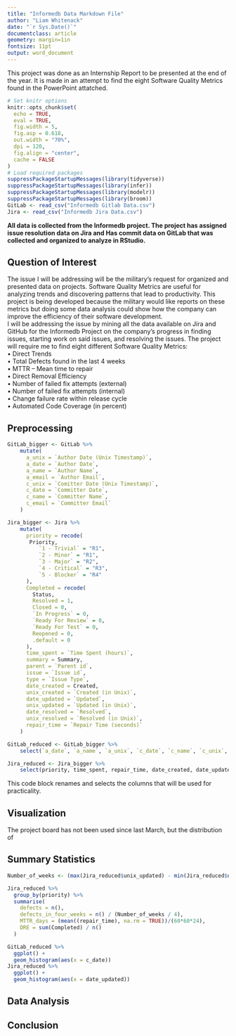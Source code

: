 ```yaml
---
title: "Informedb Data Markdown File"
author: "Liam Whitenack"
date: "`r Sys.Date()`"
documentclass: article
geometry: margin=1in
fontsize: 11pt
output: word_document
---
```


This project was done as an Internship Report to be presented at the end of the year. It is made in an attempt to find the eight Software Quality Metrics found in the PowerPoint attatched. 

```r
# Set knitr options
knitr::opts_chunk$set(
  echo = TRUE,
  eval = TRUE,
  fig.width = 5,
  fig.asp = 0.618,
  out.width = "70%",
  dpi = 120,
  fig.align = "center",
  cache = FALSE
)
# Load required packages
suppressPackageStartupMessages(library(tidyverse))
suppressPackageStartupMessages(library(infer))
suppressPackageStartupMessages(library(modelr))
suppressPackageStartupMessages(library(broom))
GitLab <- read_csv("Informedb Gitlab Data.csv")
Jira <- read_csv("Informedb Jira Data.csv")
```

**All data is collected from the Informedb project. The project has assigned issue resolution data on Jira and Has commit data on GitLab that was collected and organized to analyze in RStudio.**  

## Question of Interest  
The issue I will be addressing will be the military’s request for organized and presented data on projects. Software Quality Metrics are useful for analyzing trends and discovering patterns that lead to productivity. This project is being developed because the military would like reports on these metrics but doing some data analysis could show how the company can improve the efficiency of their software development.  
I will be addressing the issue by mining all the data available on Jira and GitHub for the Informedb Project on the company’s progress in finding issues, starting work on said issues, and resolving the issues. The project will require me to find eight different Software Quality Metrics:  
•	Direct Trends  
•	Total Defects found in the last 4 weeks  
•	MTTR – Mean time to repair  
•	Direct Removal Efficiency  
•	Number of failed fix attempts (external)  
•	Number of failed fix attempts (internal)  
•	Change failure rate within release cycle  
•	Automated Code Coverage (in percent)  


## Preprocessing 
```r
GitLab_bigger <- GitLab %>%
    mutate(
      a_unix = `Author Date (Unix Timestamp)`,
      a_date = `Author Date`,
      a_name = `Author Name`,
      a_email = `Author Email`,
      c_unix = `Comitter Date (Unix Timestamp)`,
      c_date = `Committer Date`,
      c_name = `Committer Name`,
      c_email = `Committer Email`
    )
```

```r
Jira_bigger <- Jira %>%
    mutate(
      priority = recode(
       Priority,
          `1 - Trivial` = "R1",
          `2 - Minor` = "R1",
          `3 - Major` = "R2",
          `4 - Critical` = "R3",
          `5 - Blocker` = "R4"
      ),
      Completed = recode(
        Status,
        Resolved = 1,
        Closed = 0,
        `In Progress` = 0,
        `Ready For Review` = 0,
        `Ready For Test` = 0,
        Reopened = 0,
        .default = 0
      ),
      time_spent = `Time Spent (hours)`,
      summary = Summary,
      parent = `Parent id`,
      issue = `Issue id`,
      type = `Issue Type`,
      date_created = Created,
      unix_created = `Created (in Unix)`,
      date_updated = `Updated`,
      unix_updated = `Updated (in Unix)`,
      date_resolved = `Resolved`,
      unix_resolved = `Resolved (in Unix)`,
      repair_time = `Repair Time (seconds)`
    )
```
```r
GitLab_reduced <- GitLab_bigger %>%
    select(`a_date`, `a_name`, `a_unix`, `c_date`, `c_name`, `c_unix`, Subject)
```
```r
Jira_reduced <- Jira_bigger %>%
    select(priority, time_spent, repair_time, date_created, date_updated, date_resolved, unix_created, unix_updated, unix_resolved, parent, type, Assignee, Reporter, Completed, Status, Summary)
```
This code block renames and selects the columns that will be used for practicality. 

## Visualization  
The project board has not been used since last March, but the distribution of 

## Summary Statistics
```r
Number_of_weeks <- (max(Jira_reduced$unix_updated) - min(Jira_reduced$unix_created)) * (1 / (60 * 60 * 24 * 7))
```
```r
Jira_reduced %>%
  group_by(priority) %>%
  summarise( 
    defects = n(),
    defects_in_four_weeks = n() / (Number_of_weeks / 4),
    MTTR_days = (mean((repair_time), na.rm = TRUE))/(60*60*24),
    DRE = sum(Completed) / n()
  )
```
```r
GitLab_reduced %>%
  ggplot() +
  geom_histogram(aes(x = c_date))
Jira_reduced %>%
  ggplot() +
  geom_histogram(aes(x = date_updated))
```




## Data Analysis  


## Conclusion  






